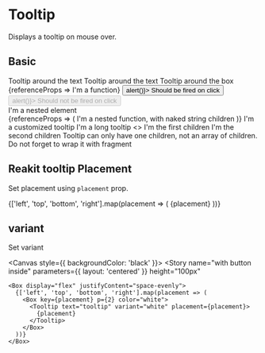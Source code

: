 
<Meta title="Components/Tooltip" component={Tooltip} />

# Tooltip

<Description>Displays a tooltip on mouse over.</Description>

## Basic

<Canvas>
  <Story name="basic">
    <Box borderRadius={20} border="2px solid #333" p={4} width="max-content">
      <Tooltip text="tooltip">Tooltip around the text</Tooltip>
    </Box>
  </Story>
  <Story name="visible">
    <Box borderRadius={20} border="2px solid #333" p={4} width="max-content">
      <Tooltip visible text="tooltip">
        Tooltip around the text
      </Tooltip>
    </Box>
  </Story>
  <Story name="wrap">
    <Tooltip text="tooltip">
      <Box borderRadius={20} border="2px solid #333" p={4} width="max-content">
        Tooltip around the box
      </Box>
    </Tooltip>
  </Story>
  <Story name="function">
    <Box borderRadius={20} border="2px solid #333" p={4} width="max-content">
      <Tooltip text="tooltip">
        {referenceProps => <Box {...referenceProps}>I&apos;m a function</Box>}
      </Tooltip>
    </Box>
  </Story>
  <Story name="on-click">
    <Box borderRadius={20} border="2px solid #333" p={4} width="max-content">
      <Tooltip text="tooltip">
        <Button width={220} onClick={() => alert()}>
          Should be fired on click
        </Button>
      </Tooltip>
      <Box mt={2}>
        <Tooltip text="tooltip">
          <Button width={220} disabled onClick={() => alert()}>
            Should not be fired on click
          </Button>
        </Tooltip>
      </Box>
    </Box>
  </Story>
  <Story name="nested">
    <Box borderRadius={20} border="2px solid #333" p={4} width="max-content">
      <Tooltip text="tooltip">
        <Box>
          <div>I&apos;m a nested element</div>
        </Box>
      </Tooltip>
    </Box>
  </Story>
  <Story name="nested-function">
    <Box borderRadius={20} border="2px solid #333" p={4} width="max-content">
      <Tooltip text="tooltip">
        {referenceProps => (
          <Box {...referenceProps}>
            I&apos;m a nested function, with naked string children
          </Box>
        )}
      </Tooltip>
    </Box>
  </Story>
  <Story name="customized">
    <Box borderRadius={20} border="2px solid #333" p={4} width="max-content">
      <Tooltip text="tooltip" backgroundColor="red">
        <Box>I&apos;m a customized tooltip</Box>
      </Tooltip>
    </Box>
  </Story>
  <Story name="long">
    <Box borderRadius={20} border="2px solid #333" p={4} width="max-content">
      <Tooltip
        width={150}
        text="I have a very very very very very very very very very very very very very very long text"
      >
        <Box>I&apos;m a long tooltip</Box>
      </Tooltip>
    </Box>
  </Story>
  <Story name="empty-div">
    <Box borderRadius={20} border="2px solid #333" p={4} width="max-content">
      <Tooltip text="empty div">
        <Box style={{ width: 10, height: 10, backgroundColor: 'red' }} />
      </Tooltip>
    </Box>
  </Story>
  <Story name="multiple-children">
    <Box borderRadius={20} border="2px solid #333" p={4} width="max-content">
      <Tooltip text="tooltip" backgroundColor="red">
        <>
          <Box>I&apos;m the first children</Box>
          <Box>I&apos;m the second children</Box>
          <Box>
            Tooltip can only have one children, not an array of children. Do not
            forget to wrap it with fragment
          </Box>
        </>
      </Tooltip>
    </Box>
  </Story>
</Canvas>

## Reakit tooltip Placement

<Description>Set placement using `placement` prop.</Description>

<Canvas>
  <Story name="placement">
    <Box display="flex" justifyContent="space-evenly">
      {['left', 'top', 'bottom', 'right'].map(placement => (
        <Box key={placement} p={2}>
          <Tooltip text="tooltip" placement={placement}>
            {placement}
          </Tooltip>
        </Box>
      ))}
    </Box>
  </Story>
</Canvas>

## variant

<Description>Set variant </Description>

<Canvas style={{ backgroundColor: 'black' }}>
  <Story
    name="with button inside"
    parameters={{ layout: 'centered' }}
    height="100px"
  >
    <Box display="flex" justifyContent="space-evenly">
      {['left', 'top', 'bottom', 'right'].map(placement => (
        <Box key={placement} p={2} color="white">
          <Tooltip text="tooltip" variant="white" placement={placement}>
            {placement}
          </Tooltip>
        </Box>
      ))}
    </Box>
  </Story>
</Canvas>
